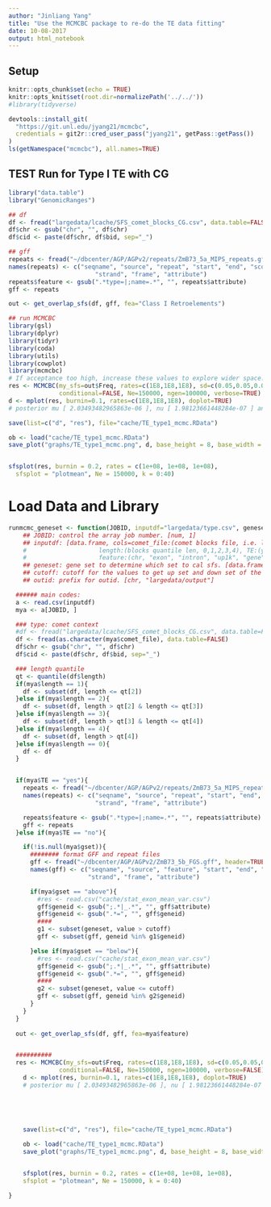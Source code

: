 ```yaml
---
author: "Jinliang Yang"
title: "Use the MCMCBC package to re-do the TE data fitting"
date: 10-08-2017
output: html_notebook
---
```


## Setup

```r
knitr::opts_chunk$set(echo = TRUE) 
knitr::opts_knit$set(root.dir=normalizePath('../../')) 
#library(tidyverse)

devtools::install_git(
  "https://git.unl.edu/jyang21/mcmcbc",
  credentials = git2r::cred_user_pass("jyang21", getPass::getPass())
)
ls(getNamespace("mcmcbc"), all.names=TRUE)
```

## TEST Run for Type I TE with CG

```r
library("data.table")
library("GenomicRanges")

## df
df <- fread("largedata/lcache/SFS_comet_blocks_CG.csv", data.table=FALSE)
df$chr <- gsub("chr", "", df$chr)
df$cid <- paste(df$chr, df$bid, sep="_")

## gff
repeats <- fread("~/dbcenter/AGP/AGPv2/repeats/ZmB73_5a_MIPS_repeats.gff", header=FALSE, data.table=FALSE)
names(repeats) <- c("seqname", "source", "repeat", "start", "end", "score",
                        "strand", "frame", "attribute")
repeats$feature <- gsub(".*type=|;name=.*", "", repeats$attribute)
gff <- repeats

out <- get_overlap_sfs(df, gff, fea="Class I Retroelements")

## run MCMCBC
library(gsl)
library(dplyr)
library(tidyr)
library(coda)
library(utils)
library(cowplot)
library(mcmcbc)
# If acceptance too high, increase these values to explore wider space. If acceptance too low, decrease.
res <- MCMCBC(my_sfs=out$Freq, rates=c(1E8,1E8,1E8), sd=c(0.05,0.05,0.05), k=0:40,
              conditional=FALSE, Ne=150000, ngen=100000, verbose=TRUE)
d <- mplot(res, burnin=0.1, rates=c(1E8,1E8,1E8), doplot=TRUE)
# posterior mu [ 2.03493482965863e-06 ], nu [ 1.98123661448284e-07 ] and s [ 1.89713888507979e-05 ]

save(list=c("d", "res"), file="cache/TE_type1_mcmc.RData")

ob <- load("cache/TE_type1_mcmc.RData")
save_plot("graphs/TE_type1_mcmc.png", d, base_height = 8, base_width = 12)


sfsplot(res, burnin = 0.2, rates = c(1e+08, 1e+08, 1e+08),
  sfsplot = "plotmean", Ne = 150000, k = 0:40)

```


# Load Data and Library


```r
runmcmc_geneset <- function(JOBID, inputdf="largedata/type.csv", geneset, cutoff, outid){
    ## JOBID: control the array job number. [num, 1]
    ## inputdf: [data.frame, cols=comet_file:(comet blocks file, i.e. largedata/lcache/SFS_comet_blocks_CG.csv), 
    #                    length:(blocks quantile len, 0,1,2,3,4), TE:(yes, no), gset:(chr, "below" or "above"),
    #                    feature:(chr, "exon", "intron", "up1k", "gene")]
    ## geneset: gene set to determine which set to cal sfs. [data.frame, cols: geneid, value]
    ## cutoff: cutoff for the values to get up set and down set of the gene. [num, 0.5]
    ## outid: prefix for outid. [chr, "largedata/output"]

  ###### main codes:
  a <- read.csv(inputdf)
  mya <- a[JOBID, ]

  ### type: comet context
  #df <- fread("largedata/lcache/SFS_comet_blocks_CG.csv", data.table=FALSE)
  df <- fread(as.character(mya$comet_file), data.table=FALSE)
  df$chr <- gsub("chr", "", df$chr)
  df$cid <- paste(df$chr, df$bid, sep="_")

  ### length quantile
  qt <- quantile(df$length)
  if(mya$length == 1){
    df <- subset(df, length <= qt[2])
  }else if(mya$length == 2){
    df <- subset(df, length > qt[2] & length <= qt[3])
  }else if(mya$length == 3){
    df <- subset(df, length > qt[3] & length <= qt[4])
  }else if(mya$length == 4){
    df <- subset(df, length > qt[4])
  }else if(mya$length == 0){
    df <- df
  }


  if(mya$TE == "yes"){
    repeats <- fread("~/dbcenter/AGP/AGPv2/repeats/ZmB73_5a_MIPS_repeats.gff", header=FALSE, data.table=FALSE)
    names(repeats) <- c("seqname", "source", "repeat", "start", "end", "score",
                        "strand", "frame", "attribute")

    repeats$feature <- gsub(".*type=|;name=.*", "", repeats$attribute)
    gff <- repeats
  }else if(mya$TE == "no"){

    if(!is.null(mya$gset)){
      ######## format GFF and repeat files
      gff <- fread("~/dbcenter/AGP/AGPv2/ZmB73_5b_FGS.gff", header=TRUE, data.table=FALSE)
      names(gff) <- c("seqname", "source", "feature", "start", "end", "score",
                      "strand", "frame", "attribute")

      if(mya$gset == "above"){
        #res <- read.csv("cache/stat_exon_mean_var.csv")
        gff$geneid <- gsub(";.*|_.*", "", gff$attribute)
        gff$geneid <- gsub(".*=", "", gff$geneid)
        ####
        g1 <- subset(geneset, value > cutoff)
        gff <- subset(gff, geneid %in% g1$geneid)

      }else if(mya$gset == "below"){
        #res <- read.csv("cache/stat_exon_mean_var.csv")
        gff$geneid <- gsub(";.*|_.*", "", gff$attribute)
        gff$geneid <- gsub(".*=", "", gff$geneid)
        ####
        g2 <- subset(geneset, value <= cutoff)
        gff <- subset(gff, geneid %in% g2$geneid)
      }
    }
  }
  
  out <- get_overlap_sfs(df, gff, fea=mya$feature)


  ##########
  res <- MCMCBC(my_sfs=out$Freq, rates=c(1E8,1E8,1E8), sd=c(0.05,0.05,0.05), k=0:40,
              conditional=FALSE, Ne=150000, ngen=100000, verbose=FALSE)
    d <- mplot(res, burnin=0.1, rates=c(1E8,1E8,1E8), doplot=TRUE)
    # posterior mu [ 2.03493482965863e-06 ], nu [ 1.98123661448284e-07 ] and s [ 1.89713888507979e-05 ]

    
    
    
    
    save(list=c("d", "res"), file="cache/TE_type1_mcmc.RData")

    ob <- load("cache/TE_type1_mcmc.RData")
    save_plot("graphs/TE_type1_mcmc.png", d, base_height = 8, base_width = 12)


    sfsplot(res, burnin = 0.2, rates = c(1e+08, 1e+08, 1e+08),
    sfsplot = "plotmean", Ne = 150000, k = 0:40)

}

```




